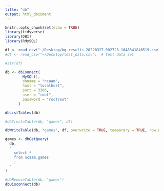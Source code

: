 ```yaml
---
title: "db"
output: html_document
---
```


```r
knitr::opts_chunk$set(echo = TRUE)
library(tidyverse)
library(DBI)
library(RMySQL)
```

```r
df <- read_csv("~/Desktop/bq-results-20220327-002723-1648341846519.csv")
#df <- read_csv("~/Desktop/test_data.csv")  # test data set

#str(df)
```

```r
db <- dbConnect(
        MySQL(),
        dbname = "ncaam",
        host = "localhost",
        port = 3306,
        user = "root",
        password = "rootroot"
      )

dbListTables(db)
```

```r

#dbCreateTable(db, "games", df)

dbWriteTable(db, "games", df, overwrite = TRUE, temporary = TRUE, row.names = FALSE)

games <- dbGetQuery(
  db,
  "
    select *
    from ncaam.games
    ;
  "
)

#dbRemoveTable(db, "games")
dbDisconnect(db)

```
